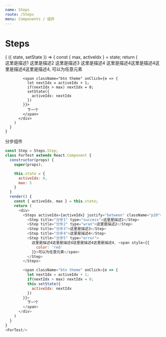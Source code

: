 ```yaml
---
name: Steps
route: /Steps
menu: Components / 组件
---
```



# Steps

<PropsTable of={Steps} />

<Playground>
  <State initial={{
    activeIdx: 0,
    max: 5
  }}>
    {
      ({ state, setState }) => {
        const { max, activeIdx } = state;
        return (
          <div>
            <Steps activeIdx={activeIdx} justify="between" className="p20">
              <Step title="分步1" type="success">这里是描述1</Step>
              <Step title="分步2" type="wran">这里是描述2</Step>
              <Step title="分步3">这里是描述3</Step>
              <Step title="分步4">这里是描述4</Step>
              <Step title="分步5" type="error">
                这里是描述4这里是描述4这里是描述4这里是描述4, <span style={{
                  color: 'red'
                }}>可以为任意元素</span>
              </Step>
            </Steps>

            <span className="btn theme" onClick={e => {
              let nextIdx = activeIdx + 1;
              if(nextIdx > max) nextIdx = 0;
              setState({
                activeIdx: nextIdx
              })
            }}>
              下一个
            </span>
          </div>
        )
      }
    }
  </State>
</Playground>


分步组件

```js
const Step = Steps.Step;
class ForTest extends React.Component {
  constructor(props) {
    super(props);

    this.state = {
      activeIdx: 0,
      max: 5
    }
  }
  render() {
    const { activeIdx, max } = this.state;
    return (
      <div>
        <Steps activeIdx={activeIdx} justify="between" className="p20">
          <Step title="分步1" type="success">这里是描述1</Step>
          <Step title="分步2" type="wran">这里是描述2</Step>
          <Step title="分步3">这里是描述3</Step>
          <Step title="分步4">这里是描述4</Step>
          <Step title="分步5" type="error">
            这里是描述4这里是描述4这里是描述4这里是描述4, <span style={{
              color: 'red'
            }}>可以为任意元素</span>
          </Step>
        </Steps>

        <span className="btn theme" onClick={e => {
          let nextIdx = activeIdx + 1;
          if(nextIdx > max) nextIdx = 0;
          this.setState({
            activeIdx: nextIdx
          })
        }}>
          下一个
        </span>
      </div>
    )
  }
}
<ForTest/>
```